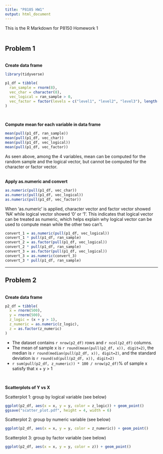 ```yaml
---
title: "P8105 HW1"
output: html_document
---
```

This is the R Markdown for P8150 Homework 1   
<br>

## Problem 1
<br>
**Create data frame**
```r

library(tidyverse)

p1_df = tibble(
  ran_sample = rnorm(8),
  vec_char = character(8),
  vec_logical = ran_sample > 0,
  vec_factor = factor(levels = c("level1", "level2", "level3"), length(8))
)

```
<br> 

**Compute mean for each variable in data frame**
```r

mean(pull(p1_df, ran_sample))
mean(pull(p1_df, vec_char))
mean(pull(p1_df, vec_logical))
mean(pull(p1_df, vec_factor))

```
As seen above, among the 4 variables, mean can be computed for the random sample and the logical vector, but cannot be computed for the character or factor vector.  
<br>   

**Apply as.numeric and convert**
```r

as.numeric(pull(p1_df, vec_char))
as.numeric(pull(p1_df, vec_logical))
as.numeric(pull(p1_df, vec_factor))

```
When 'as.numeric' is applied, character vector and factor vector showed 'NA' while logical vector showed '0' or '1'. This indicates that logical vector can be treated as numeric, which helps explain why logical vector can be used to compute mean while the other two can't.   
```r

convert_1 = as.numeric(pull(p1_df, vec_logical))
convert_1 * pull(p1_df, ran_sample)
convert_2 = as.factor(pull(p1_df, vec_logical))
convert_2 * pull(p1_df, ran_sample)
convert_3 = as.factor(pull(p1_df, vec_logical))
convert_3 = as.numeric(convert_3)
convert_3 * pull(p1_df, ran_sample)

```
---

## Problem 2
<br>
**Create data frame**
```r

p2_df = tibble(
  x = rnorm(500),
  y = rnorm(500),
  z_logic = (x + y > 1),
  z_numeric = as.numeric(z_logic),
  z = as.factor(z_numeric)
)

```
* The dataset contains `r nrow(p2_df)` rows and `r ncol(p2_df)` columns.  
* The mean of sample x is `r round(mean(pull(p2_df, x)), digit=2)`, the median is `r round(median(pull(p2_df, x)), digit=2)`, and the standard deviation is `r round(sd(pull(p2_df, x)), digit=2)`
* `r sum(pull(p2_df, z_numeric)) * 100 / nrow(p2_df)`% of sample x satisfy that x + y > 1  

<br>

**Scatterplots of Y vs X**  

Scatterplot 1: group by logical variable (see below)
```r

ggplot(p2_df, aes(x = x, y = y, color = z_logic)) + geom_point()
ggsave("scatter_plot.pdf", height = 4, width = 6)

```
  
  Scatterplot 2: group by numeric variable (see below)
```r

ggplot(p2_df, aes(x = x, y = y, color = z_numeric)) + geom_point()

```
  
  Scatterplot 3: group by factor variable (see below)
```r

ggplot(p2_df, aes(x = x, y = y, color = z)) + geom_point()

```
  

  
